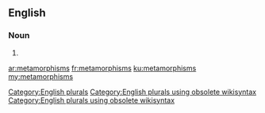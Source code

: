 ==English==

===Noun===
{{head|en}}

# {{plural of|metamorphism}}

[[Category:English plurals]][[Category:English plurals using obsolete wikisyntax]][[Category:English plurals using obsolete wikisyntax]]

[[ar:metamorphisms]]
[[fr:metamorphisms]]
[[ku:metamorphisms]]
[[my:metamorphisms]]